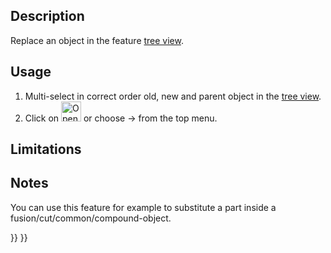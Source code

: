 <languages/>

{{Docnav
|
|[[OpenSCAD_RemoveSubtree|Remove Subtree]]
|[[OpenSCAD_Workbench|OpenSCAD]]
|IconL=
|IconR=OpenSCAD_RemoveSubtree.svg
|IconC=Workbench_OpenSCAD.svg
}}

<div class="mw-translate-fuzzy">
{{GuiCommand/es|Name=OpenSCAD ReplaceObject|Name/es=OpenSCAD ReplaceObject|MenuLocation=OpenSCAD → ReplaceObject‏‎||Workbenches=[[OpenSCAD_Workbench/es|OpenSCAD]]|Shortcut=|SeeAlso=}}
</div>

==Description== 

Replace an object in the feature [[Tree_view|tree view]].

==Usage== 

# Multi-select in correct order old, new and parent object in the [[Tree_view|tree view]].
# Click on [[Image:OpenSCAD_ReplaceObject.svg|32px]] or choose {{KEY| OpenSCAD}}  →  {{KEY|[[Image:OpenSCAD_ReplaceObject.svg|32px]] Replace Object}} from the top menu.

==Limitations==


==Notes== 

You can use this feature for example to substitute a part inside a fusion/cut/common/compound-object.


{{Docnav
|
|[[OpenSCAD_RemoveSubtree|Remove Subtree]]
|[[OpenSCAD_Workbench|OpenSCAD]]
|IconL=
|IconR=OpenSCAD_RemoveSubtree.svg
|IconC=Workbench_OpenSCAD.svg
}}

{{OpenSCAD_Tools_navi{{#translation:}}}}
{{Userdocnavi{{#translation:}}}}